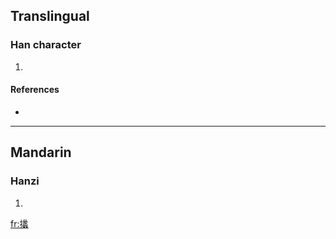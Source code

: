 ==Translingual==

===Han character===
{{Han char|rn=64|rad=手|as=21|sn=24|four=5703<sub>6</sub>|canj=手女人戈 (QVOI)}}

# {{defn|Han|sort=手21}}

====References====
* {{Han ref|kx=0465.120|dkj=13052|dj=0814.070|hdz=31992.100|uh=652D|ud=25901|bh=F8A9|bd=63657}}

----

==Mandarin==

===Hanzi===
{{cmn-hanzi|pin=[[lì]] ([[li4]])|wg=li<sup>4</sup>}}

# {{defn|Mandarin}}

[[fr:攭]]